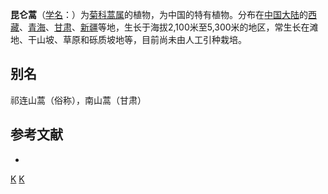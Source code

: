 {{Speciesbox
| taxon = Artemisia nanschanica
| binomial_authority = Krasch.
}}

'''昆仑蒿'''（[[学名|学名]]：{{lang|la|''Artemisia nanschanica''}}）为[[菊科|菊科]][[蒿属|蒿属]]的植物，为中国的特有植物。分布在[[中国大陆|中国大陆]]的[[西藏|西藏]]、[[青海|青海]]、[[甘肃|甘肃]]、[[新疆|新疆]]等地，生长于海拔2,100米至5,300米的地区，常生长在滩地、干山坡、草原和砾质坡地等，目前尚未由人工引种栽培。

== 别名 ==
祁连山蒿（俗称），南山蒿（甘肃）

== 参考文献 ==
<div class="references-small">
* {{cite web| url =http://www.bioinfo.cn/db05/KmzwSpecies.php?action=view&id=4142| title =昆仑蒿| work =《中国高等植物数据库全库》| publisher =中国科学院微生物研究所| author =昆明植物研究所| accessdate =2009-02-24| deadurl =yes| archiveurl =https://web.archive.org/web/20160305003707/http://www.bioinfo.cn/db05/KmzwSpecies.php?action=view&id=4142| archivedate =2016-03-05}}
</div>
{{Taxonbar|from=Q11087354}}

[[Category:蒿属|K]]
[[Category:中国特有植物|K]]